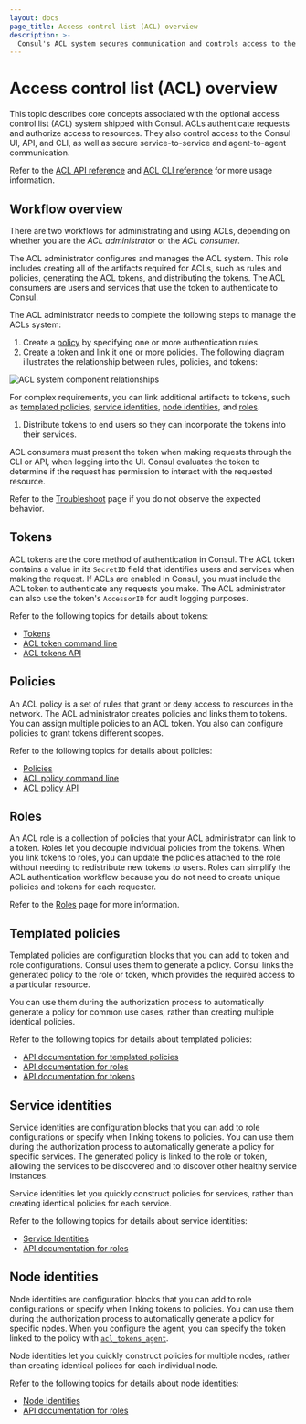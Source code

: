 ```yaml
---
layout: docs
page_title: Access control list (ACL) overview
description: >-
  Consul's ACL system secures communication and controls access to the API, CLI, and UI. Learn about ACL components and how they interact to authenticate requests and authorize access for your network.
---
```


# Access control list (ACL) overview

This topic describes core concepts associated with the optional access control list (ACL) system shipped with Consul. ACLs authenticate requests and authorize access to resources. They also control access to the Consul UI, API, and CLI, as well as secure service-to-service and agent-to-agent communication.

Refer to the [ACL API reference](/consul/api-docs/acl) and [ACL CLI reference](/consul/commands/acl) for more usage information.

## Workflow overview

There are two workflows for administrating and using ACLs, depending on whether you are the _ACL administrator_ or the _ACL consumer_.

The ACL administrator configures and manages the ACL system. This role includes creating all of the artifacts required for ACLs, such as rules and policies, generating the ACL tokens, and distributing the tokens. The ACL consumers are users and services that use the token to authenticate to Consul.

The ACL administrator needs to complete the following steps to manage the ACLs system:

1. Create a [policy](#policies) by specifying one or more authentication rules.
1. Create a [token](#tokens) and link it one or more policies. The following diagram illustrates the relationship between rules, policies, and tokens:

  ![ACL system component relationships](/img/acl-token-policy-rule-relationship.png)

  For complex requirements, you can link additional artifacts to tokens, such as [templated policies](#templated-policies), [service identities](#service-identities), [node identities](#node-identities), and [roles](#roles).

1. Distribute tokens to end users so they can incorporate the tokens into their services.

ACL consumers must present the token when making requests through the CLI or API, when logging into the UI. Consul evaluates the token to determine if the request has permission to interact with the requested resource.

Refer to the [Troubleshoot](#troubleshooting) page if you do not observe the expected behavior.

## Tokens

ACL tokens are the core method of authentication in Consul. The ACL token contains a value in its `SecretID` field that identifies users and services when making the request. If ACLs are enabled in Consul, you must include the ACL token to authenticate any requests you make. The ACL administrator can also use the token's `AccessorID` for audit logging purposes.

Refer to the following topics for details about tokens:

- [Tokens](/consul/docs/secure/acl/token)
- [ACL token command line](/consul/commands/acl/token)
- [ACL tokens API](/consul/api-docs/acl/tokens)

## Policies

An ACL policy is a set of rules that grant or deny access to resources in the network. The ACL administrator creates policies and links them to tokens. You can assign multiple policies to an ACL token. You also can configure policies to grant tokens different scopes.

Refer to the following topics for details about policies:

- [Policies](/consul/docs/secure/acl/policy)
- [ACL policy command line](/consul/commands/acl/policy)
- [ACL policy API](/consul/api-docs/acl/policies)

## Roles

An ACL role is a collection of policies that your ACL administrator can link to a token. Roles let you decouple individual policies from the tokens. When you link tokens to roles, you can update the policies attached to the role without needing to redistribute new tokens to users. Roles can simplify the ACL authentication workflow because you do not need to create unique policies and tokens for each requester.

Refer to the [Roles](/consul/docs/secure/acl/role) page for more information.

## Templated policies

Templated policies are configuration blocks that you can add to token and role configurations. Consul uses them to generate a policy. Consul links the generated policy to the role or token, which provides the required access to a particular resource.

You can use them during the authorization process to automatically generate a policy for common use cases, rather than creating multiple identical policies.

Refer to the following topics for details about templated policies:

- [API documentation for templated policies](/consul/api-docs/acl/templated-policies)
- [API documentation for roles](/consul/api-docs/acl/roles#sample-payload)
- [API documentation for tokens](/consul/api-docs/acl/tokens#sample-payload)

## Service identities

Service identities are configuration blocks that you can add to role configurations or specify when linking tokens to policies. You can use them during the authorization process to automatically generate a policy for specific services. The generated policy is linked to the role or token, allowing the services to be discovered and to discover other healthy service instances.

Service identities let you quickly construct policies for services, rather than creating identical policies for each service.

Refer to the following topics for details about service identities:

- [Service Identities](/consul/docs/reference/acl/rule#service-identities)
- [API documentation for roles](/consul/api-docs/acl/roles#sample-payload)

## Node identities

Node identities are configuration blocks that you can add to role configurations or specify when linking tokens to policies. You can use them during the authorization process to automatically generate a policy for specific nodes. When you configure the agent, you can specify the token linked to the policy with [`acl_tokens_agent`](/consul/docs/reference/agent/configuration-file/acl#acl_tokens_agent).

Node identities let you quickly construct policies for multiple nodes, rather than creating identical polices for each individual node.

Refer to the following topics for details about node identities:

- [Node Identities](/consul/docs/reference/acl/rule#node-identities)
- [API documentation for roles](/consul/api-docs/acl/roles#sample-payload)
